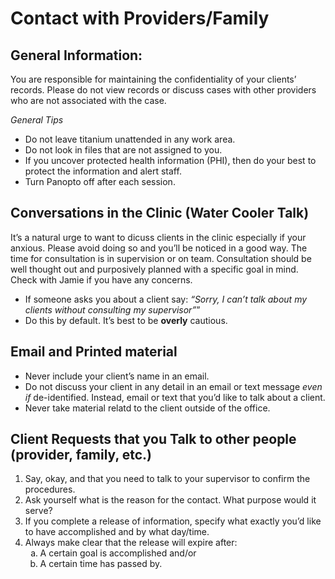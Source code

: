 # Contact with Providers/Family

## General Information: 

You are responsible for maintaining the confidentiality of your clients' records.  Please do not view records or discuss cases with other providers who are not associated with the case.  

*General Tips*

* Do not leave titanium unattended in any work area.
* Do not look in files that are not assigned to you.
* If you uncover protected health information (PHI), then do your best to protect the information and alert staff.
* Turn Panopto off after each session.

## Conversations in the Clinic (Water Cooler Talk)

It's a natural urge to want to dicuss clients in the clinic especially if your anxious. Please avoid doing so and you'll be noticed in a good way.  The time for consultation is in supervision or on team. Consultation should be well thought out and purposively planned with a specific goal in mind. Check with Jamie if you have any concerns.  

* If someone asks you about a client say: _"Sorry, I can't talk about my clients without consulting my supervisor"_"
* Do this by default.  It's best to be <strong>overly</strong> cautious.


## Email and Printed material 

* Never include your client's name in an email.
* Do not discuss your client in any detail in an email or text message _even if_ de-identified.  Instead, email or text that you'd like to talk about a client.
* Never take material relatd to the client outside of the office.

## Client Requests that you Talk to other people (provider, family, etc.)

1. Say, okay, and that you need to talk to your supervisor to confirm the procedures.
2. Ask yourself what is the reason for the contact.  What purpose would it serve?
3. If you complete a release of information, specify what exactly you'd like to have accomplished and by what day/time.  
4. Always make clear that the release will expire after: 
    a) A certain goal is accomplished and/or 
    b) A certain time has passed by. 


